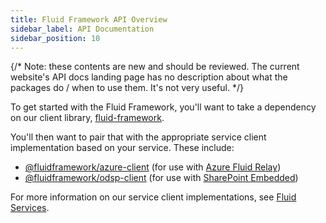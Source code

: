 ```yaml
---
title: Fluid Framework API Overview
sidebar_label: API Documentation
sidebar_position: 10
---
```


{/* Note: these contents are new and should be reviewed. The current website's API docs landing page has no description about what the packages do / when to use them. It's not very useful. */}

To get started with the Fluid Framework, you'll want to take a dependency on our client library, [fluid-framework](./fluid-framework.md).

You'll then want to pair that with the appropriate service client implementation based on your service.
These include:
- [@fluidframework/azure-client](./azure-client.md) (for use with [Azure Fluid Relay](../deployment/azure-frs))
- [@fluidframework/odsp-client](./odsp-client.md) (for use with [SharePoint Embedded](../deployment/sharepoint-embedded))

For more information on our service client implementations, see [Fluid Services](../deployment).
